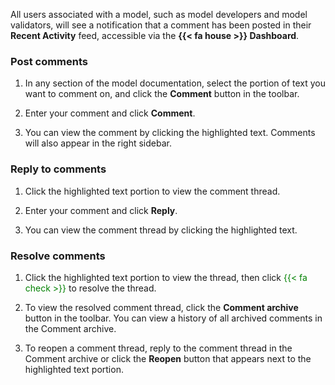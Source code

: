 All users associated with a model, such as model developers and model validators, will see a notification that a comment has been posted in their **Recent Activity** feed, accessible via the **{{< fa house >}} Dashboard**.

### Post comments

1. In any section of the model documentation, select the portion of text you want to comment on, and click the **Comment** button in the toolbar.

2. Enter your comment and click **Comment**.

3. You can view the comment by clicking the highlighted text. Comments will also appear in the right sidebar.

### Reply to comments

1. Click the highlighted text portion to view the comment thread.

2. Enter your comment and click **Reply**.

3. You can view the comment thread by clicking the highlighted text.

### Resolve comments

1. Click the highlighted text portion to view the thread, then click <span style="color: green">{{< fa check >}}</span> to resolve the thread.

2. To view the resolved comment thread, click the **Comment archive** button in the toolbar. You can view a history of all archived comments in the Comment archive.

3. To reopen a comment thread, reply to the comment thread in the Comment archive or click the **Reopen** button that appears next to the highlighted text portion.
